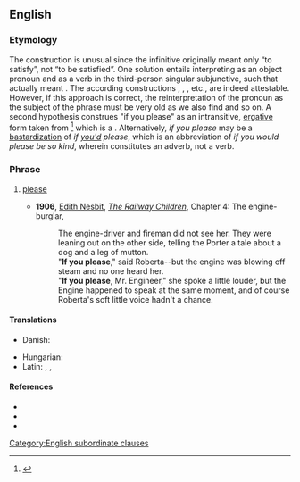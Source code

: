 ==English==

===Etymology===
The construction is unusual since the infinitive {{m|en|to [[please]]}} originally meant only “to satisfy”, not “to be satisfied”. One solution entails interpreting {{m|en|you}} as an object pronoun and {{m|en||please}} as a verb in the third-person singular subjunctive, such that {{m|en||if you please}} actually meant {{m|en||if it may please you}}. The according constructions {{m|en||if [[thee]] please}}, {{m|en|if [[him]] please}}, {{m|en|if [[them]] please}}, etc., are indeed attestable. However, if this approach is correct, the reinterpretation of the pronoun as the subject of the phrase must be very old as we also find {{m|en|if [[thou]] please}} and so on. A second hypothesis construes "if you please" as an intransitive, [[ergative]] form taken from {{m|en||if it pleases you}}<ref>{{R:Online Etymology Dictionary}}</ref> which is a {{calque|en|fr|s'il vous plaît|nocap=1}}.   Alternatively, ''if you please'' may be a [[bastardization]] of ''if [[you'd]] please'', which is an abbreviation of ''if you would please be so kind'', wherein {{m|en|[[please]]}} constitutes an adverb, not a verb.

===Phrase===
{{head|en|phrase}}

# {{lb|en|dated|formal}} [[please]]
#* '''1906''', [[w:Edith Nesbit|Edith Nesbit]], ''[[s:The Railway Children/Chapter 4|The Railway Children]]'', Chapter 4: The engine-burglar,
#*: The engine-driver and fireman did not see her. They were leaning out on the other side, telling the Porter a tale about a dog and a leg of mutton.<br>
#*: "'''If you please'''," said Roberta--but the engine was blowing off steam and no one heard her.<br>
#*: "'''If you please''', Mr. Engineer," she spoke a little louder, but the Engine happened to speak at the same moment, and of course Roberta's soft little voice hadn't a chance.

====Translations====
{{trans-top|(dated, formal) please}}
* Danish: {{t|da|om du vil være så venlig}}
{{trans-mid}}
* Hungarian: {{t|hu|([[szíves]]) [[engedelmével]]/[[engedelmeddel]]}} {{q|the former is formal; the latter is informal}}
* Latin: {{t|la|[[sī]] [[vultis]]}}, {{t|la|sultis}}, {{t|la|[[sī]] [[vīs]]}} {{t|la|sōdēs}}
{{trans-bottom}}

====References====
<references />
* {{R:Longman}}
* {{R:MWO}}
* {{R:Collins}}

[[Category:English subordinate clauses]]